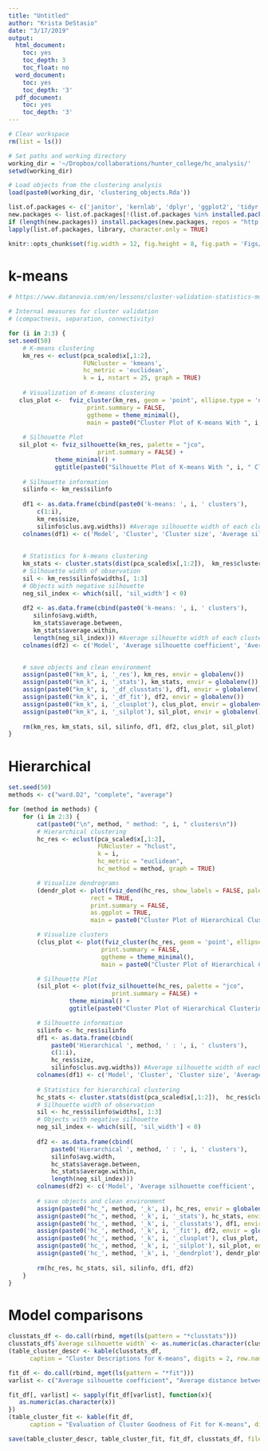 ```yaml
---
title: "Untitled"
author: "Krista DeStasio"
date: "3/17/2019"
output:
  html_document:
    toc: yes
    toc_depth: 3
    toc_float: no
  word_document:
    toc: yes
    toc_depth: '3'
  pdf_document:
    toc: yes
    toc_depth: '3'
---
```


```r
# Clear workspace
rm(list = ls()) 

# Set paths and working directory
working_dir = '~/Dropbox/collaborations/hunter_college/hc_analysis/'
setwd(working_dir)

# Load objects from the clustering analysis
load(paste0(working_dir, 'clustering_objects.Rda'))

list.of.packages <- c('janitor', 'kernlab', 'dplyr', 'ggplot2', 'tidyr', 'knitr', 'cluster', 'mclust', 'flexclust', 'factoextra', 'fpc', 'NbClust')
new.packages <- list.of.packages[!(list.of.packages %in% installed.packages()[,"Package"])] 
if (length(new.packages)) install.packages(new.packages, repos = "http://cran.us.r-project.org")
lapply(list.of.packages, library, character.only = TRUE)

knitr::opts_chunk$set(fig.width = 12, fig.height = 8, fig.path = 'Figs/', echo = FALSE, eval = TRUE)
```

# k-means
```r
# https://www.datanovia.com/en/lessons/cluster-validation-statistics-must-know-methods/

# Internal measures for cluster validation
# (compactness, separation, connectivity)

for (i in 2:3) {
set.seed(50)    
    # K-means clustering
    km_res <- eclust(pca_scaled$x[,1:2], 
                     FUNcluster = 'kmeans', 
                     hc_metric = 'euclidean',
                     k = i, nstart = 25, graph = TRUE)
    
    # Visualization of K-means clustering
   clus_plot <-  fviz_cluster(km_res, geom = 'point', ellipse.type = 'norm', palette = 'jco',
                      print.summary = FALSE,
                      ggtheme = theme_minimal(), 
                      main = paste0("Cluster Plot of K-means With ", i, " Clusters"))
    
    # Silhouette Plot
   sil_plot <- fviz_silhouette(km_res, palette = "jco",
                         print.summary = FALSE) + 
             theme_minimal() + 
             ggtitle(paste0("Silhouette Plot of K-means With ", i, " Clusters"))
    
    # Silhouette information
    silinfo <- km_res$silinfo
    
    df1 <- as.data.frame(cbind(paste0('k-means: ', i, ' clusters'),
        c(1:i), 
        km_res$size, 
        silinfo$clus.avg.widths)) #Average silhouette width of each cluster
    colnames(df1) <- c('Model', 'Cluster', 'Cluster size', 'Average silhouette width')
   
    
    # Statistics for k-means clustering
    km_stats <- cluster.stats(dist(pca_scaled$x[,1:2]),  km_res$cluster)
    # Silhouette width of observation
    sil <- km_res$silinfo$widths[, 1:3]
    # Objects with negative silhouette
    neg_sil_index <- which(sil[, 'sil_width'] < 0)
    
    df2 <- as.data.frame(cbind(paste0('k-means: ', i, ' clusters'),
       silinfo$avg.width, 
       km_stats$average.between,
       km_stats$average.within,
       length(neg_sil_index))) #Average silhouette width of each cluster
    colnames(df2) <- c('Model', 'Average silhouette coefficient', 'Average distance between clusters', 'Average distance within clusters', '# observations with negative silhouette')

    
    # save objects and clean environment
    assign(paste0("km_k", i, '_res'), km_res, envir = globalenv())
    assign(paste0("km_k", i, '_stats'), km_stats, envir = globalenv())
    assign(paste0("km_k", i, '_df_clusstats'), df1, envir = globalenv())
    assign(paste0("km_k", i, '_df_fit'), df2, envir = globalenv())
    assign(paste0("km_k", i, '_clusplot'), clus_plot, envir = globalenv())
    assign(paste0("km_k", i, '_silplot'), sil_plot, envir = globalenv())
    
    rm(km_res, km_stats, sil, silinfo, df1, df2, clus_plot, sil_plot)
}

```

# Hierarchical
```r
set.seed(50)
methods <- c("ward.D2", "complete", "average")

for (method in methods) {
    for (i in 2:3) {
        cat(paste0("\n", method, " method: ", i, " clusters\n"))
        # Hierarchical clustering
        hc_res <- eclust(pca_scaled$x[,1:2], 
                         FUNcluster = "hclust", 
                         k = i, 
                         hc_metric = "euclidean", 
                         hc_method = method, graph = TRUE)

        # Visualize dendrograms
        (dendr_plot <- plot(fviz_dend(hc_res, show_labels = FALSE, palette = "jco",
                       rect = TRUE,
                       print.summary = FALSE,
                       as.ggplot = TRUE,
                       main = paste0("Cluster Plot of Hierarchical Clustering With ", method, " Method and ", i, " Centers"))))

        # Visualize clusters
        (clus_plot <- plot(fviz_cluster(hc_res, geom = 'point', ellipse.type = 'norm', palette = 'jco',
                          print.summary = FALSE,
                          ggtheme = theme_minimal(),
                          main = paste0("Cluster Plot of Hierarchical Clustering With ", method, " Method and ", i, " Centers"))))

        # Silhouette Plot
        (sil_plot <- plot(fviz_silhouette(hc_res, palette = "jco",
                             print.summary = FALSE) +
                 theme_minimal() +
                 ggtitle(paste0("Cluster Plot of Hierarchical Clustering With ", method, " Method and ", i, " Centers"))))

        # Silhouette information
        silinfo <- hc_res$silinfo
        df1 <- as.data.frame(cbind(
            paste0('Hierarchical ', method, ' : ', i, ' clusters'),
            c(1:i), 
            hc_res$size, 
            silinfo$clus.avg.widths)) #Average silhouette width of each cluster
        colnames(df1) <- c('Model', 'Cluster', 'Cluster size', 'Average silhouette width')
        
        # Statistics for hierarchical clustering
        hc_stats <- cluster.stats(dist(pca_scaled$x[,1:2]),  hc_res$cluster)
        # Silhouette width of observation
        sil <- hc_res$silinfo$widths[, 1:3]
        # Objects with negative silhouette
        neg_sil_index <- which(sil[, 'sil_width'] < 0)
        
        df2 <- as.data.frame(cbind(
            paste0('Hierarchical ', method, ' : ', i, ' clusters'),
            silinfo$avg.width, 
            hc_stats$average.between,
            hc_stats$average.within,
            length(neg_sil_index))) 
        colnames(df2) <- c('Model', 'Average silhouette coefficient', 'Average distance between clusters', 'Average distance within clusters', '# observations with negative silhouette')
        
        # save objects and clean environment
        assign(paste0("hc_", method, '_k', i), hc_res, envir = globalenv())
        assign(paste0("hc_", method, '_k', i, '_stats'), hc_stats, envir = globalenv())
        assign(paste0('hc_', method, '_k', i, '_clusstats'), df1, envir = globalenv())
        assign(paste0('hc_', method, '_k', i, '_fit'), df2, envir = globalenv())
        assign(paste0('hc_', method, '_k', i, '_clusplot'), clus_plot, envir = globalenv())
        assign(paste0('hc_', method, '_k', i, '_silplot'), sil_plot, envir = globalenv())
        assign(paste0('hc_', method, '_k', i, '_dendrplot'), dendr_plot, envir = globalenv())
        
        rm(hc_res, hc_stats, sil, silinfo, df1, df2)
    }
}
```

# Model comparisons
```r
clusstats_df <- do.call(rbind, mget(ls(pattern = "*clusstats")))
clusstats_df$`Average silhouette width` <- as.numeric(as.character(clusstats_df$`Average silhouette width`))
(table_cluster_descr <- kable(clusstats_df, 
      caption = "Cluster Descriptions for K-means", digits = 2, row.names = FALSE))

fit_df <- do.call(rbind, mget(ls(pattern = "*fit")))
varlist <- c("Average silhouette coefficient", "Average distance between clusters", "Average distance within clusters", "# observations with negative silhouette")

fit_df[, varlist] <- sapply(fit_df[varlist], function(x){
   as.numeric(as.character(x))
})
(table_cluster_fit <- kable(fit_df, 
      caption = "Evaluation of Cluster Goodness of Fit for K-means", digits = 2, row.names = FALSE))
```

```r
save(table_cluster_descr, table_cluster_fit, fit_df, clusstats_df, file = "descriptives_tables.Rda")
```

